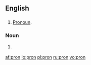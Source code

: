 ==English==

==={{abbreviation|en}}===
{{infl|en|abbreviation}}

# [[pronoun|Pronoun]].

===Noun===
{{en-noun|-}}

# {{internet|leet}} {{misspelling of|porn}}

[[af:pron]]
[[io:pron]]
[[pl:pron]]
[[ru:pron]]
[[vo:pron]]